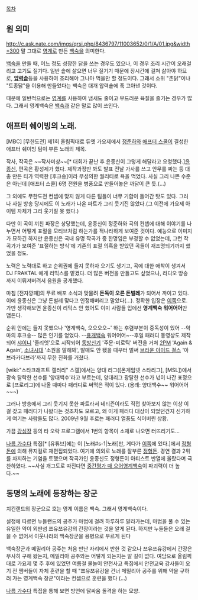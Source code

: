 [[목차]]

== 원 의미 ==
http://c.ask.nate.com/imgs/qrsi.php/8436797/11003652/0/1/A/01.jpg&width=300
말 그대로 [[영계]]로 만든 [[백숙]]을 의미한다.

[[백숙]]을 만들 때, 어느 정도 성장한 닭을 쓰는 경우도 있으나, 이 경우 조리 시간이 오래걸리고 고기도 질기다. 일반 솥에 삶으면 너무 질기기 때문에 장시간에 걸쳐 삶아야 하므로, '''[[압력솥]]'''등을 사용하여 조리해야 그나마 먹을만 할 정도이다. 그래서 소위 "촌닭"이나 "토종닭"을 이용해 만들었다는 백숙은 대개 압력솥에 푹 고아낸 것이다.

때문에 일반적으로는 [[영계]]를 사용하여 냄새도 줄이고 부드러운 육질을 즐기는 경우가 많다. 그래서 영계백숙은 [[백숙]]과 같은 말로 많이 쓰인다. 

== 애프터 쉐이빙의 노래. ==
{{{#!html
<iframe width="480" height="360" src="//www.youtube.com/embed/SPZWUbo1WPA" frameborder="0" allowfullscreen></iframe>
}}}
[MBC] [무한도전] 제1회 올림픽대로 듀엣 가요제에서 [[정준하]]와 [[애프터 스쿨]]이 결성한 애프터 쉐이빙 팀이 부른 노래의 제목. 

작사, 작곡은 ~~작사미상~~[* 대회가 끝난 후 윤종신이 그렇게 해달라고 요청했다.][[윤종신]], 편곡은 황성제가 했다. 제작과정만 봐도 발표 전날 가사를 쓰고 안무를 짜는 등 대충 만든 티가 역력한 [후크송]이라 무성의한 퀄리티로 욕을 먹었다. 사실 그리 나쁜 수준은 아닌데 [애프터 스쿨] 6명 전원을 병풍으로 만들어놓은 까닭이 큰 듯.(…)

그 외에도 무한도전 컨셉에 맞지 않게 다른 팀들이 너무 기합이 들어간 탓도 있다. 그러나 사실 방송 당시에도 이 노래가 나온 파트가 그리 웃기진 않았다.(그 이전에 가요제 아이템 자체가 그리 웃기질 못 했다.)

다만 이 곡이 끼친 파장은 상당했는데, 윤종신이 정준하와 곡의 컨셉에 대해 이야기를 나누면서 어떻게 표절을 모티브처럼 하는가를 적나라하게 보여준 것이다. 예능으로 이미지가 묘하긴 하지만 윤종신은 국내 유명 작곡가 중 한명임은 부정할 수 없었는데, 그런 작곡가가 보여준 '표절하는 방식'에 기존의 표절 의혹을 받았던 곡들이 재조명되기까지 했었을 정도.

노력은 노력대로 하고 순위권에 들지 못하자 오기도 생기고, 곡에 대한 애착이 생겨서 DJ FRAKTAL 에게 리믹스를 맡겼다. 더 많은 버전을 만들고도 싶었으나, 라디오 방송까지 이뤄져버려서 음원을 공개했다. 

마침 [전자깡패]의 무료 배포 소식과 맞물려 '''돈독이 오른 돈벌레'''가 되어서 까이고 있다. 이에 윤종신은 그냥 돈벌레 맞다고 인정해버리고 말았다(...). 정확한 입장은 [http://www.asiae.co.kr/news/view.htm?idxno=2009072316323337584&nvr=y 이쪽]으로. 가만 생각해보면 윤종신이 리믹스 안 했어도 이미 사람들 입에선 '''영계백숙 워어어어'''만 맴돈다.

순위 안에는 들지 못했으나 '영계백숙, 오오오오~' 하는 후렴부분이 중독성이 있어 --악마의 후크송-- 많은 인기를 얻었다. --[[용개]]백숙 워어어어~--후일 패러디 동영상도 제작되어 [[샤이니]] '줄리엣'으로 시작되어 [[동방신기]] '주문-미로틱' 버전을 거쳐 [[2PM]] 'Again & Again', [[소녀시대]] '소원을 말해봐', 발매도 안 됐을 때부터 벌써 [[브라운 아이드 걸스]] '아브라카다브라'까지 무한 진화를 거쳤다.

[wiki:"스타크래프트 갤러리" 스갤]에서는 양대 리그([온게임넷 스타리그], [MSL])에서 광속 탈락한 선수를 '양대백수'라고 부르는데, 양대리그 광탈한 선수가 넋이 나간 표정으로 [프로리그]에 나올 때마다 패러디로 써먹은 적이 있다. (용례: 양대백수~~ 워어어어~~~)

그러나 방송에서 그리 웃기지 못한 파트라서 네티즌이라도 직접 찾아보지 않는 이상 이걸 갖고 패러디가 나왔다는 것조차도 모르고, 왜 이게 패러디 대상이 되었던건지 신기하게 여기는 사람들도 많다. 2009년 9월 후로는 패러디 열풍도 식어버린 상황.

가끔 [[강심장]] 등의 타 오락 프로그램에서 1번의 항목이 소재로 나오면 터뜨리기도...

{{{#!html
<iframe width="640" height="360" src="//www.youtube.com/embed/gnulsTTr6q4" frameborder="0" allowfullscreen></iframe>
}}}
[[나름 가수다]] 특집[* [유튜브]에는 이 [노래#s-1|노래]만, 게다가 [http://www.youtube.com/user/MBCworld 이쪽]에 있다.]에서 [[정형돈]]에 의해 뮤지컬로 재편집되었다. 여기에 의외로 노래를 잘부른 [[정형돈]]. 경연 결과 2위를 차지하는 기염을 토했으며 작곡가인 윤종신도 정형돈이 아티스트 반열에 올랐다며 극찬하였다. ~~사실 개그도로 따진다면 [http://youtu.be/wWn-DNg7y6w 중간평가 때 으어영계백숙]이 파괴력이 더 높다.~~

== 동명의 노래에 등장하는 장군 ==
치킨랜드의 장군으로 호는 영계 이름은 백숙. 그래서 영계백숙이다.

설정에 따르면 누들랜드의 공주가 마법에 걸려 하루하루 말라가는데, 마법을 풀 수 있는 유일한 약이 외딴섬 쯔유쯔유강의 간장이라는 것을 알게 된다. 하지만 누들들은 오래 걸을 수 없어서 이웃나라의 백숙장군을 용병으로 부르게 된다

백숙장군과 메밀리아 공주는 처음 만난 자리에서 반한 것 같으나 쯔유쯔유강에서 간장은 무사히 구해 왔는지, 메밀리아 공주와는 어떻게 되는지는 알 길이 없다. 여담으로 올림픽대로 가요제 몇 주 후에 있었던 여름철 물놀이 안전사고 특집에서 안전교육 강사들이 오기 전 멤버들이 자체 훈련을 할 때 "쯔유쯔유강을 건너 메밀리아 공주를 위해 약을 구하러 가는 영계백숙 장군"이라는 컨셉으로 훈련을 했다 (...)

[[나름 가수다]] 특집을 통해 보면 방언에 닭싸움 돌격을 하는 모양.
